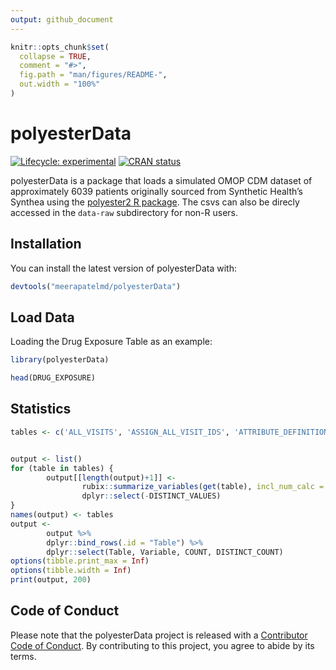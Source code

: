```yaml
---
output: github_document
---
```


<!-- README.md is generated from README.Rmd. Please edit that file -->

```r
knitr::opts_chunk$set(
  collapse = TRUE,
  comment = "#>",
  fig.path = "man/figures/README-",
  out.width = "100%"
)
```

# polyesterData

<!-- badges: start -->
[![Lifecycle: experimental](https://img.shields.io/badge/lifecycle-experimental-orange.svg)](https://www.tidyverse.org/lifecycle/#experimental)
[![CRAN status](https://www.r-pkg.org/badges/version/polyesterData)](https://CRAN.R-project.org/package=polyesterData)
<!-- badges: end -->

polyesterData is a package that loads a simulated OMOP CDM dataset of approximately 6039 patients originally sourced from Synthetic Health's Synthea using the [polyester2 R package](https://meerapatelmd.github.io/polyester2/). The csvs can also be direcly accessed in the `data-raw` subdirectory for non-R users.  
  
  
## Installation

You can install the latest version of polyesterData with:

``` r
devtools("meerapatelmd/polyesterData")
```
  
  
## Load Data  

Loading the Drug Exposure Table as an example:  

```r
library(polyesterData)  
```


```r
head(DRUG_EXPOSURE)
```



## Statistics  

```r
tables <- c('ALL_VISITS', 'ASSIGN_ALL_VISIT_IDS', 'ATTRIBUTE_DEFINITION', 'CARE_SITE', 'CDM_SOURCE', 'COHORT_DEFINITION', 'CONDITION_ERA', 'CONDITION_OCCURRENCE', 'COST', 'DEVICE_EXPOSURE', 'DOMAIN', 'DOSE_ERA', 'DRUG_ERA', 'DRUG_EXPOSURE', 'FACT_RELATIONSHIP', 'FINAL_VISIT_IDS', 'LOCATION', 'LOCATION_HISTORY', 'MEASUREMENT', 'METADATA', 'NOTE', 'NOTE_NLP', 'OBSERVATION', 'OBSERVATION_PERIOD', 'PAYER_PLAN_PERIOD', 'PERSON', 'PROCEDURE_OCCURRENCE', 'PROVIDER')


output <- list()
for (table in tables) {
        output[[length(output)+1]] <-
                rubix::summarize_variables(get(table), incl_num_calc = FALSE) %>%
                dplyr::select(-DISTINCT_VALUES)
}
names(output) <- tables
output <-
        output %>%
        dplyr::bind_rows(.id = "Table") %>%
        dplyr::select(Table, Variable, COUNT, DISTINCT_COUNT)
options(tibble.print_max = Inf)
options(tibble.width = Inf)
print(output, 200)
```

  
## Code of Conduct

Please note that the polyesterData project is released with a [Contributor Code of Conduct](https://contributor-covenant.org/version/2/0/CODE_OF_CONDUCT.html). By contributing to this project, you agree to abide by its terms.  

